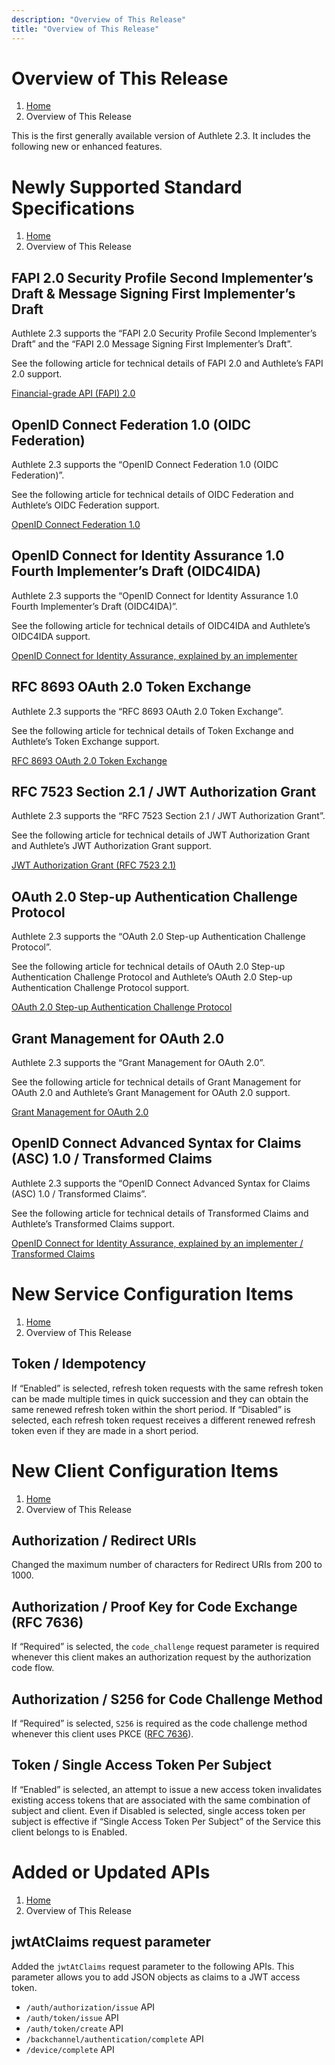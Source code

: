 ```yaml
---
description: "Overview of This Release"
title: "Overview of This Release"
---
```




# Overview of This Release
1. [Home](https://www.authlete.com/)
3. Overview of This Release

This is the first generally available version of Authlete 2.3. It includes the following new or enhanced features.

# Newly Supported Standard Specifications
1. [Home](https://www.authlete.com/)
3. Overview of This Release

## FAPI 2.0 Security Profile Second Implementer’s Draft & Message Signing First Implementer’s Draft

Authlete 2.3 supports the “FAPI 2.0 Security Profile Second Implementer’s Draft” and the “FAPI 2.0 Message Signing First Implementer’s Draft”.

See the following article for technical details of FAPI 2.0 and Authlete’s FAPI 2.0 support.

[Financial-grade API (FAPI) 2.0](https://www.authlete.com/developers/fapi2/)

## OpenID Connect Federation 1.0 (OIDC Federation)

Authlete 2.3 supports the “OpenID Connect Federation 1.0 (OIDC Federation)”.

See the following article for technical details of OIDC Federation and Authlete’s OIDC Federation support.

[OpenID Connect Federation 1.0](https://www.authlete.com/developers/oidcfed/)

## OpenID Connect for Identity Assurance 1.0 Fourth Implementer’s Draft (OIDC4IDA)

Authlete 2.3 supports the “OpenID Connect for Identity Assurance 1.0 Fourth Implementer’s Draft (OIDC4IDA)”.

See the following article for technical details of OIDC4IDA and Authlete’s OIDC4IDA support.

[OpenID Connect for Identity Assurance, explained by an implementer](https://darutk.medium.com/oidc4ida-93aedffa3058)

## RFC 8693 OAuth 2.0 Token Exchange

Authlete 2.3 supports the “RFC 8693 OAuth 2.0 Token Exchange”.

See the following article for technical details of Token Exchange and Authlete’s Token Exchange support.

[RFC 8693 OAuth 2.0 Token Exchange](https://www.authlete.com/developers/token_exchange/)

## RFC 7523 Section 2.1 / JWT Authorization Grant

Authlete 2.3 supports the “RFC 7523 Section 2.1 / JWT Authorization Grant”.

See the following article for technical details of JWT Authorization Grant and Authlete’s JWT Authorization Grant support.

[JWT Authorization Grant (RFC 7523 2.1)](https://www.authlete.com/developers/jwt_authorization_grant/)

## OAuth 2.0 Step-up Authentication Challenge Protocol

Authlete 2.3 supports the “OAuth 2.0 Step-up Authentication Challenge Protocol”.

See the following article for technical details of OAuth 2.0 Step-up Authentication Challenge Protocol and Authlete’s OAuth 2.0 Step-up Authentication Challenge Protocol support.

[OAuth 2.0 Step-up Authentication Challenge Protocol](https://www.authlete.com/developers/stepup_authn/)

## Grant Management for OAuth 2.0

Authlete 2.3 supports the “Grant Management for OAuth 2.0”.

See the following article for technical details of Grant Management for OAuth 2.0 and Authlete’s Grant Management for OAuth 2.0 support.

[Grant Management for OAuth 2.0](https://www.authlete.com/developers/grant_management/)

## OpenID Connect Advanced Syntax for Claims (ASC) 1.0 / Transformed Claims

Authlete 2.3 supports the “OpenID Connect Advanced Syntax for Claims (ASC) 1.0 / Transformed Claims”.

See the following article for technical details of Transformed Claims and Authlete’s Transformed Claims support.

[OpenID Connect for Identity Assurance, explained by an implementer / Transformed Claims](https://darutk.medium.com/oidc4ida-93aedffa3058#2ba3)

# New Service Configuration Items
1. [Home](https://www.authlete.com/)
3. Overview of This Release

## Token / Idempotency

If “Enabled” is selected, refresh token requests with the same refresh token can be made multiple times in quick succession and they can obtain the same renewed refresh token within the short period.
If “Disabled” is selected, each refresh token request receives a different renewed refresh token even if they are made in a short period.

# New Client Configuration Items
1. [Home](https://www.authlete.com/)
3. Overview of This Release

## Authorization / Redirect URIs

Changed the maximum number of characters for Redirect URIs from 200 to 1000.

## Authorization / Proof Key for Code Exchange (RFC 7636)

If “Required” is selected, the `code_challenge` request parameter is required whenever this client makes an authorization request by the authorization code flow.

## Authorization / S256 for Code Challenge Method

If “Required” is selected, `S256` is required as the code challenge method whenever this client uses PKCE ([RFC 7636](https://www.rfc-editor.org/rfc/rfc7636.html)).

## Token / Single Access Token Per Subject

If “Enabled” is selected, an attempt to issue a new access token invalidates existing access tokens that are associated with the same combination of subject and client.
Even if Disabled is selected, single access token per subject is effective if “Single Access Token Per Subject” of the Service this client belongs to is Enabled.

# Added or Updated APIs
1. [Home](https://www.authlete.com/)
3. Overview of This Release

## jwtAtClaims request parameter

Added the `jwtAtClaims` request parameter to the following APIs. This parameter allows you to add JSON objects as claims to a JWT access token.

- `/auth/authorization/issue` API
- `/auth/token/issue` API
- `/auth/token/create` API
- `/backchannel/authentication/complete` API
- `/device/complete` API
